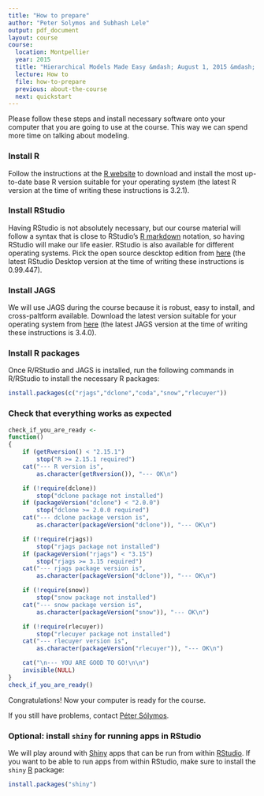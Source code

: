 ```yaml
---
title: "How to prepare"
author: "Peter Solymos and Subhash Lele"
output: pdf_document
layout: course
course:
  location: Montpellier
  year: 2015
  title: "Hierarchical Models Made Easy &mdash; August 1, 2015 &mdash; Montpellier, France &mdash; ICCB/ECCB Congress"
  lecture: How to
  file: how-to-prepare
  previous: about-the-course
  next: quickstart
---
```


Please follow these steps and install necessary software onto your computer that you are going to use at the course. This way we can spend more time on talking about modeling.

### Install R

Follow the instructions at the [R website](http://cran.r-project.org) to download and install
the most up-to-date base R version suitable for your operating system (the latest R version at the time of writing these instructions is 3.2.1).

### Install RStudio

Having RStudio is not absolutely necessary, but our course material
will follow a syntax that is close to RStudio's [R markdown](http://rmarkdown.rstudio.com/)
notation, so having RStudio will make our life easier. RStudio is also available for different operating systems. Pick the open source descktop edition from [here](http://www.rstudio.com/products/rstudio/download/) (the latest RStudio Desktop version at the time of writing these instructions is 0.99.447).

### Install JAGS

We will use JAGS during the course because it is robust, easy to install, and cross-paltform available. Download the latest version suitable for your operating system from [here](http://sourceforge.net/projects/mcmc-jags/files/JAGS/3.x/) (the latest JAGS version at the time of writing these instructions is 3.4.0).

### Install R packages

Once R/RStudio and JAGS is installed, run the following commands in R/RStudio to install the necessary R packages:

```r
install.packages(c("rjags","dclone","coda","snow","rlecuyer"))
```

### Check that everything works as expected

```r
check_if_you_are_ready <-
function()
{
    if (getRversion() < "2.15.1")
        stop("R >= 2.15.1 required")
    cat("--- R version is", 
        as.character(getRversion()), "--- OK\n")

    if (!require(dclone))
        stop("dclone package not installed")
    if (packageVersion("dclone") < "2.0.0")
        stop("dclone >= 2.0.0 required")
    cat("--- dclone package version is", 
        as.character(packageVersion("dclone")), "--- OK\n")

    if (!require(rjags))
        stop("rjags package not installed")
    if (packageVersion("rjags") < "3.15")
        stop("rjags >= 3.15 required")
    cat("--- rjags package version is", 
        as.character(packageVersion("dclone")), "--- OK\n")

    if (!require(snow))
        stop("snow package not installed")
    cat("--- snow package version is", 
        as.character(packageVersion("snow")), "--- OK\n")

    if (!require(rlecuyer))
        stop("rlecuyer package not installed")
    cat("--- rlecuyer version is", 
        as.character(packageVersion("rlecuyer")), "--- OK\n")

    cat("\n--- YOU ARE GOOD TO GO!\n\n")
    invisible(NULL)
}
check_if_you_are_ready()
```
Congratulations! Now your computer is ready for the course.

If you still have problems, contact [Péter Sólymos](http://peter.solymos.org#about).

### Optional: install `shiny` for running apps in RStudio

We will play around with [Shiny](http://shiny.rstudio.com/) apps
that can be run from within [RStudio](http://www.rstudio.com/).
If you want to be able to run apps from within RStudio, make sure to
install the `shiny` [R](http://www.r-project.org) package:

```r
install.packages("shiny")
```
